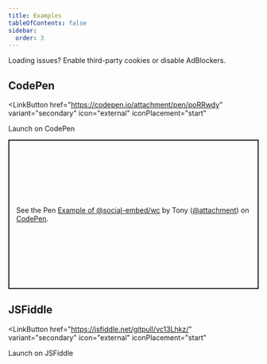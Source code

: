 ```yaml
---
title: Examples
tableOfContents: false
sidebar:
  order: 3
---
```


<Aside type="tip">
Loading issues? Enable third-party cookies or disable AdBlockers.
</Aside>

## CodePen

<LinkButton
  href="https://codepen.io/attachment/pen/poRRwdy"
  variant="secondary"
  icon="external"
  iconPlacement="start"
>
  Launch on CodePen
</LinkButton>

<p class="codepen" data-height="600" data-default-tab="html,result" data-slug-hash="poRRwdy" data-pen-title="Example of @social-embed/wc" data-preview="true" data-editable="true" data-user="attachment" style="height: 300px; box-sizing: border-box; display: flex; align-items: center; justify-content: center; border: 2px solid; margin: 1em 0; padding: 1em;">
  <span>See the Pen <a href="https://codepen.io/attachment/pen/poRRwdy">
  Example of @social-embed/wc</a> by Tony (<a href="https://codepen.io/attachment">@attachment</a>)
  on <a href="https://codepen.io">CodePen</a>.</span>
</p>
<script async src="https://public.codepenassets.com/embed/index.js"></script>

## JSFiddle

<LinkButton
  href="https://jsfiddle.net/gitpull/vc13Lhkz/"
  variant="secondary"
  icon="external"
  iconPlacement="start"
>
  Launch on JSFiddle
</LinkButton>

<script async src="//jsfiddle.net/gitpull/vc13Lhkz/embed/html,css,result/"></script>
